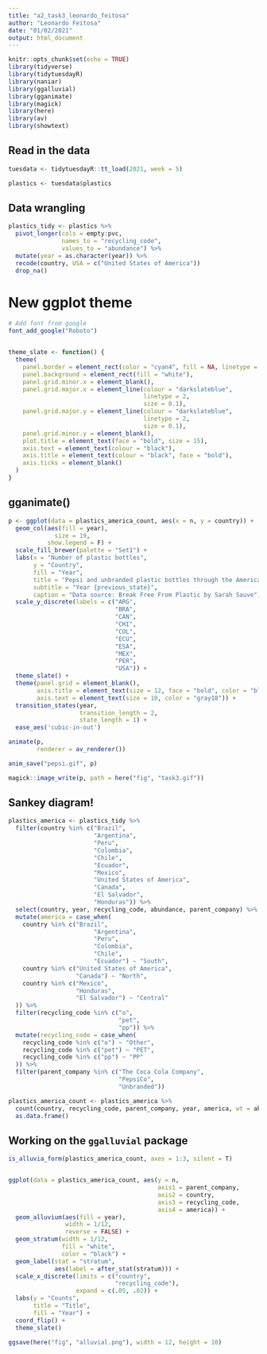 ```yaml
---
title: "a2_task3_leonardo_feitosa"
author: "Leonardo Feitosa"
date: "01/02/2021"
output: html_document
---
```


```r
knitr::opts_chunk$set(echo = TRUE)
library(tidyverse)
library(tidytuesdayR)
library(naniar)
library(ggalluvial)
library(gganimate)
library(magick)
library(here)
library(av)
library(showtext)
```

## Read in the data
```r
tuesdata <- tidytuesdayR::tt_load(2021, week = 5)

plastics <- tuesdata$plastics
```

## Data wrangling

```r
plastics_tidy <- plastics %>% 
  pivot_longer(cols = empty:pvc,
               names_to = "recycling_code",
               values_to = "abundance") %>% 
  mutate(year = as.character(year)) %>% 
  recode(country, USA = c("United States of America"))
  drop_na()
```


# New ggplot theme

```r
# Add font from google
font_add_google("Roboto")


theme_slate <- function() {
  theme(
    panel.border = element_rect(color = "cyan4", fill = NA, linetype = "solid"),
    panel.background = element_rect(fill = "white"),
    panel.grid.minor.x = element_blank(),
    panel.grid.major.x = element_line(colour = "darkslateblue",
                                      linetype = 2,
                                      size = 0.1),
    panel.grid.major.y = element_line(colour = "darkslateblue",
                                      linetype = 2,
                                      size = 0.1),
    panel.grid.minor.y = element_blank(),
    plot.title = element_text(face = "bold", size = 15),
    axis.text = element_text(colour = "black"),
    axis.title = element_text(colour = "black", face = "bold"),
    axis.ticks = element_blank()
  )
}
```


## gganimate()

```r
p <- ggplot(data = plastics_america_count, aes(x = n, y = country)) +
  geom_col(aes(fill = year),
             size = 19,
           show.legend = F) +
  scale_fill_brewer(palette = "Set1") +
  labs(x = "Number of plastic bottles",
       y = "Country",
       fill = "Year",
       title = "Pepsi and unbranded plastic bottles through the Americas",
       subtitle = "Year {previous_state}",
       caption = "Data source: Break Free From Plastic by Sarah Sauve") +
  scale_y_discrete(labels = c("ARG", 
                              "BRA", 
                              "CAN", 
                              "CHI", 
                              "COL", 
                              "ECU",
                              "ESA",
                              "MEX",
                              "PER",
                              "USA")) +
  theme_slate() +
  theme(panel.grid = element_blank(),
        axis.title = element_text(size = 12, face = "bold", color = "black"),
        axis.text = element_text(size = 10, color = "gray18")) +
  transition_states(year,
                    transition_length = 2,
                    state_length = 1) +
  ease_aes('cubic-in-out') 

animate(p,
        renderer = av_renderer())

anim_save("pepsi.gif", p)

magick::image_write(p, path = here("fig", "task3.gif"))
```


## Sankey diagram!

```r
plastics_america <- plastics_tidy %>% 
  filter(country %in% c("Brazil",
                        "Argentina",
                        "Peru",
                        "Colombia",
                        "Chile",
                        "Ecuador",
                        "Mexico",
                        "United States of America",
                        "Canada",
                        "El Salvador",
                        "Honduras")) %>% 
  select(country, year, recycling_code, abundance, parent_company) %>% 
  mutate(america = case_when(
    country %in% c("Brazil",
                        "Argentina",
                        "Peru",
                        "Colombia",
                        "Chile",
                        "Ecuador") ~ "South",
    country %in% c("United States of America",
                   "Canada") ~ "North",
    country %in% c("Mexico",
                   "Honduras",
                   "El Salvador") ~ "Central"
  )) %>% 
  filter(recycling_code %in% c("o",
                               "pet",
                               "pp")) %>% 
  mutate(recycling_code = case_when(
    recycling_code %in% c("o") ~ "Other",
    recycling_code %in% c("pet") ~ "PET",
    recycling_code %in% c("pp") ~ "PP"
  )) %>% 
  filter(parent_company %in% c("The Coca Cola Company",
                               "PepsiCo",
                               "Unbranded"))

plastics_america_count <- plastics_america %>% 
  count(country, recycling_code, parent_company, year, america, wt = abundance) %>% 
  as.data.frame()
```


## Working on the `ggalluvial` package

```r
is_alluvia_form(plastics_america_count, axes = 1:3, silent = T)


ggplot(data = plastics_america_count, aes(y = n,
                                          axis1 = parent_company,
                                          axis2 = country,
                                          axis3 = recycling_code,
                                          axis4 = america)) +
  geom_alluvium(aes(fill = year), 
                width = 1/12,
                reverse = FALSE) +
  geom_stratum(width = 1/12,
               fill = "white",
               color = "black") +
  geom_label(stat = "stratum", 
             aes(label = after_stat(stratum))) +
  scale_x_discrete(limits = c("country", 
                              "recycling_code"), 
                   expand = c(.05, .02)) +
  labs(y = "Counts",
       title = "Title",
       fill = "Year") +
  coord_flip() +
  theme_slate()

ggsave(here("fig", "alluvial.png"), width = 12, height = 10)

```
























